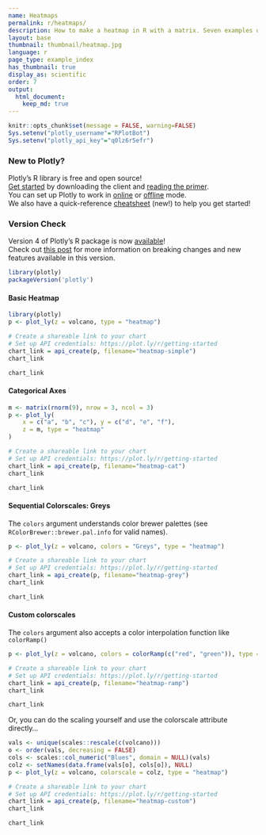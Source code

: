 ```yaml
---
name: Heatmaps
permalink: r/heatmaps/
description: How to make a heatmap in R with a matrix. Seven examples of colored and labeled heatmaps with custom colorscales.
layout: base
thumbnail: thumbnail/heatmap.jpg
language: r
page_type: example_index
has_thumbnail: true
display_as: scientific
order: 7
output:
  html_document:
    keep_md: true
---
```


```r
knitr::opts_chunk$set(message = FALSE, warning=FALSE)
Sys.setenv("plotly_username"="RPlotBot")
Sys.setenv("plotly_api_key"="q0lz6r5efr")
```
### New to Plotly?

Plotly's R library is free and open source!<br>
[Get started](https://plot.ly/r/getting-started/) by downloading the client and [reading the primer](https://plot.ly/r/getting-started/).<br>
You can set up Plotly to work in [online](https://plot.ly/r/getting-started/#hosting-graphs-in-your-online-plotly-account) or [offline](https://plot.ly/r/offline/) mode.<br>
We also have a quick-reference [cheatsheet](https://images.plot.ly/plotly-documentation/images/r_cheat_sheet.pdf) (new!) to help you get started!

### Version Check

Version 4 of Plotly's R package is now [available](https://plot.ly/r/getting-started/#installation)!<br>
Check out [this post](http://moderndata.plot.ly/upgrading-to-plotly-4-0-and-above/) for more information on breaking changes and new features available in this version.
```r
library(plotly)
packageVersion('plotly')
```

#### Basic Heatmap

```r
library(plotly)
p <- plot_ly(z = volcano, type = "heatmap")

# Create a shareable link to your chart
# Set up API credentials: https://plot.ly/r/getting-started
chart_link = api_create(p, filename="heatmap-simple")
chart_link
```

```r
chart_link
```


#### Categorical Axes

```r
m <- matrix(rnorm(9), nrow = 3, ncol = 3)
p <- plot_ly(
	x = c("a", "b", "c"), y = c("d", "e", "f"),
	z = m, type = "heatmap"
)

# Create a shareable link to your chart
# Set up API credentials: https://plot.ly/r/getting-started
chart_link = api_create(p, filename="heatmap-cat")
chart_link
```

```r
chart_link
```

#### Sequential Colorscales: Greys

The `colors` argument understands color brewer palettes (see `RColorBrewer::brewer.pal.info` for valid names).

```r
p <- plot_ly(z = volcano, colors = "Greys", type = "heatmap")

# Create a shareable link to your chart
# Set up API credentials: https://plot.ly/r/getting-started
chart_link = api_create(p, filename="heatmap-grey")
chart_link
```

```r
chart_link
```

#### Custom colorscales

The `colors` argument also accepts a color interpolation function like `colorRamp()`

```r
p <- plot_ly(z = volcano, colors = colorRamp(c("red", "green")), type = "heatmap")

# Create a shareable link to your chart
# Set up API credentials: https://plot.ly/r/getting-started
chart_link = api_create(p, filename="heatmap-ramp")
chart_link
```

```r
chart_link
```

Or, you can do the scaling yourself and use the colorscale attribute directly...

```r
vals <- unique(scales::rescale(c(volcano)))
o <- order(vals, decreasing = FALSE)
cols <- scales::col_numeric("Blues", domain = NULL)(vals)
colz <- setNames(data.frame(vals[o], cols[o]), NULL)
p <- plot_ly(z = volcano, colorscale = colz, type = "heatmap")

# Create a shareable link to your chart
# Set up API credentials: https://plot.ly/r/getting-started
chart_link = api_create(p, filename="heatmap-custom")
chart_link
```

```r
chart_link
```

